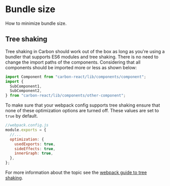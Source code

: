 <Meta title="Documentation/Bundle Size" />

# Bundle size

How to minimize bundle size.

## Tree shaking

Tree shaking in Carbon should work out of the box as long as you're using a bundler that supports ES6 modules and tree shaking. There is no need to change the import paths of the components.
Considering that all components should be imported more or less as shown below:

```jsx
import Component from "carbon-react/lib/components/component";
import {
  SubComponent1,
  SubComponent2,
} from "carbon-react/lib/components/other-component";
```

To make sure that your webpack config supports tree shaking ensure that none of these optimization options are turned off.
These values are set to `true` by default.

```jsx
//webpack.config.js
module.exports = {
  //...
  optimization: {
    usedExports: true,
    sideEffects: true,
    innerGraph: true,
  },
};
```

For more information about the topic see the [webpack guide to tree shaking](https://webpack.js.org/guides/tree-shaking/).
